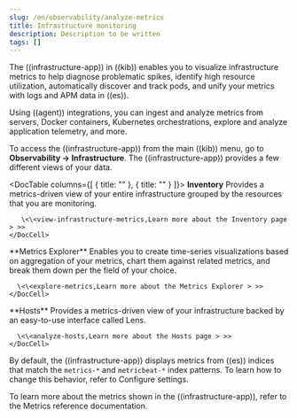 ```yaml
---
slug: /en/observability/analyze-metrics
title: Infrastructure monitoring
description: Description to be written
tags: []
---
```


<div id="analyze-metrics"></div>

The ((infrastructure-app)) in ((kib)) enables you to visualize infrastructure
metrics to help diagnose problematic spikes, identify high resource utilization,
automatically discover and track pods, and unify your metrics with logs and APM
data in ((es)).

Using ((agent)) integrations, you can ingest and analyze metrics from servers,
Docker containers, Kubernetes orchestrations, explore and analyze application
telemetry, and more.

To access the ((infrastructure-app)) from the main ((kib)) menu, go to
**Observability -> Infrastructure**. The ((infrastructure-app)) provides a few
different views of your data.

<DocTable columns={[
  { title: "" },
  { title: "" }
]}>
  <DocRow>
    <DocCell>**Inventory**</DocCell>
    <DocCell>
       Provides a metrics-driven view of your entire infrastructure grouped by the resources that you are monitoring.

       \<\<view-infrastructure-metrics,Learn more about the Inventory page > >>
    </DocCell>
  </DocRow>
  <DocRow>
    <DocCell>**Metrics Explorer**</DocCell>
    <DocCell>
      Enables you to create time-series visualizations based on aggregation of your metrics, chart them against related metrics, and break them down per the field of your choice.

      \<\<explore-metrics,Learn more about the Metrics Explorer > >>
    </DocCell>
  </DocRow>
  <DocRow>
    <DocCell>**Hosts**</DocCell>
    <DocCell>
      Provides a metrics-driven view of your infrastructure backed by an easy-to-use interface called Lens.

      \<\<analyze-hosts,Learn more about the Hosts page > >>
    </DocCell>
  </DocRow>
</DocTable>

By default, the ((infrastructure-app)) displays metrics from ((es)) indices that
match the `metrics-*` and `metricbeat-*` index patterns. To learn how to change
this behavior, refer to <DocLink slug="/en/observability/configure-settings">Configure settings</DocLink>.

To learn more about the metrics shown in the ((infrastructure-app)), refer to
the <DocLink slug="/en/observability/metrics-reference">Metrics reference</DocLink> documentation.
